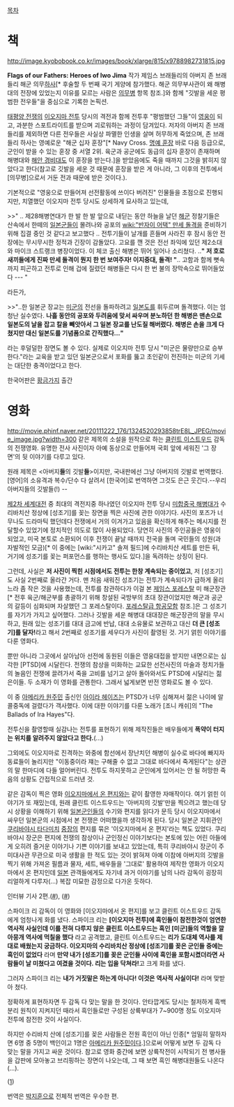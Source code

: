 [[목차]]
= 책 =
http://image.kyobobook.co.kr/images/book/xlarge/815/x9788982731815.jpg

'''Flags of our Fathers: Heroes of Iwo Jima'''
작가 제임스 브래들리의 아버지 존 브래들리 해군 의무[[하사]][* 후술할 두 번째 국기 게양에 참가했다. 해군 의무부사관이 왜 해병대의 전장에 있었는지 이유를 모르는 사람은 [[의무병]] 항목 참조.]와 함께 "깃발을 세운 평범한 전우들"을 중심으로 기록한 논픽션. 

[[태평양 전쟁]]의 [[이오지마 전투]] 당시의 격전과 함께 전투후 "평범했던 그들"이 [[영웅]]이 되고, 과분한 스포트라이트를 받으며 괴로워하는 과정이 담겨있다. 저자의 아버지 존 브래들리를 제외하면 다른 전우들은 사실상 파멸한 인생을 살며 허무하게 죽었으며, 존 브래들리 하사는 영예로운 "해군 십자 훈장"[* Navy Cross. [[명예 훈장]] 바로 다음 등급으로, 군인이 받을 수 있는 훈장 중 서열 2위. 육군과 공군에도 동급의 십자 훈장이 존재하며 해병대와 [[해안 경비대]]도 이 훈장을 받는다.]을 받았음에도 죽을 때까지 그것을 밝히지 않았다고 한다(참고로 깃발을 세운 것 때문에 훈장을 받은 게 아니라, 그 이후의 전투에서 [의무병]으로서 거둔 전과 때문에 받은 것이다.).

기본적으로 "영웅으로 만들어져 선전활동에 쓰이다 버려진" 인물들을 초점으로 진행되지만, 치열했던 이오지마 전투 당시도 상세하게 묘사하고 있는데,

>>" ‥ 제28해병연대가 한 발 한 발 앞으로 내딛는 동안 하늘을 날던 [[해군]] 정찰기들은 산속에서 한떼의 [[일본군]]들이 몰려나와 공포의 [[wiki:"반자이 어택" 만세 돌격]]을 준비하기 위해 집결 중인 것 같다고 보고했다 ‥ 전투기들이 날개를 흔들며 사라진 후 잠시 동안 전장에는 무시무시한 정적과 긴장이 감돌았다. 고요를 깬 것은 전선 좌익에 있던 제2소대와 마이크 스트랭크 병장이었다. 이 체코 출신 해병은 뛰어 일어나 소리쳤다. ‥'''" 저 호로새끼들에게 진짜 만세 돌격이 뭔지 한 번 보여주자! 이지중대, 돌격! "'''‥ 고함과 함께 뼛속까지 피곤하고 전투로 인해 겁에 질렸던 해병들은 다시 한 번 불의 장막속으로 뛰어들었다 --- "

라든가,

>>"‥한 일본군 장교는 [[미군]]의 전선을 돌파하려고 [[일본도]]를 휘두르며 돌격했다. 이는 엄청난 실수였다. '''나흘 동안의 공포와 두려움에 맞서 싸우며 분노하던 한 해병은 맨손으로 일본도의 날을 잡고 칼을 빼앗아서 그 일본 장교를 난도질 해버렸다. 해병은 손을 크게 다쳤지만 대신 일본도를 기념품으로 간직했다.‥"'''

라는 후덜덜한 장면도 볼 수 있다. 실제로 이오지마 전투 당시 "미군은 물량만으로 승부한다."라는 교육을 받고 있던 일본군으로서 포화를 뚫고 초인같이 전진하는 미군의 기세는 대단한 충격이었다고 한다.

한국어판은 [[황금가지]] 출간

= 영화 =
http://movie.phinf.naver.net/20111222_176/1324520293858trE8L_JPEG/movie_image.jpg?width=300
같은 제목의 소설을 원작으로 하는 [[클린트 이스트우드]] 감독의 전쟁영화. 유명한 전사 사진이자 아예 동상으로 만들어져 국회 앞에 세워진 '그 장면'의 뒷 이야기를 다루고 있다.

원래 제목은 <아버지'''들'''의 깃발'''들'''>이지만, 국내판에선 그냥 아버지의 깃발로 번역했다. [영어]의 소유격과 복수/단수 다 살려서 [한국어]로 번역하면 그것도 은근 웃긴다.--우리 아버지들의 깃발들(!) --

[[제2차 세계대전]] 중 최대의 격전지중 하나였던 이오지마 전투 당시 [[미합중국 해병대]]가 수리바치산 정상에 [성조기]를 꽂는 장면을 찍은 사진에 관한 이야기다. 사진의 포즈가 너무나도 드라마틱 했던데다 전쟁에서 거의 이겨가고 있음을 확신하게 해주는 메시지를 전달할수 있었기에 정치적인 의도로 많이 사용되었다. 당연히 사진의 주인공들은 영웅이 되었고, 미국 본토로 소환되어 이후 전쟁이 끝날 때까지 전국을 돌며 국민들의 성원(과 자발적인 모금)[* 이 중에는 [wiki:"시카고" 솔져 필드]에 수리바치산 세트를 만든 뒤, 거기에 성조기를 꽂는 퍼포먼스를 행하는 행사도 있다.]을 독려하는 상징이 된다.

그런데, 사실은 '''저 사진이 찍힌 시점에서도 전투는 한창 계속되는 중이었고''', 저 [성조기]도 사실 2번째로 올라간 거다. 맨 처음 새워진 성조기는 전투가 계속되다가 급하게 올리느라 좀 작은 것을 사용했는데, 전투를 참관하다가 이걸 본 [[제임스 포레스탈]] 미 해군장관[* 전후 육군/해군부를 총괄하기 위해 창설된 국방부의 초대 장관이었지만 해군과 공군의 갈등이 심화되며 자살했던 그 포레스탈이다. [[포레스탈급 항공모함]] 참조.]은 그 성조기를 자기가 가지고 싶어했다. 그러나 깃발을 세운 해병대 대대장은 해군장관의 말을 무시하고, 원래 있는 성조기를 대대 금고에 반납, 대대 소유물로 보관하고 대신 '''더 큰 [성조기]를 달자!'''라고 해서 2번째로 성조기를 세우다가 사진이 촬영된 것. 거기 얽힌 이야기를 다룬 영화다. 

뿐만 아니라 그곳에서 살아남아 선전에 동원된 이들은 영웅대접을 받지만 내면으로는 심각한 [PTSD]에 시달린다. 전쟁의 참상을 미화하는 교묘한 선전사진의 마술과 정치가들의 놀음인 전쟁에 끌려가서 죽을 고비를 넘기고 살아 돌아와서도 PTSD에 시달리는 젊은이들. 두 소재가 이 영화를 관통한다. 그래서 넓게보면 반전 영화로도 볼 수 있다. 

이 중 [[아메리카 원주민]] 출신인 [[아이라 헤이즈]]는 PTSD가 너무 심해져서 젊은 나이에 알콜중독에 걸렸다가 객사했다. 이에 대한 이야기를 다룬 노래가 [조니 캐쉬]의 "The Ballads of Ira Hayes"다.

전투신을 촬영할때 실감나는 전투를 표현하기 위해 제작진들은 배우들에게 '''폭약이 터지는 위치를 알려주지 않았다고 한다.'''(...)

그외에도 이오지마로 진격하는 와중에 함선에서 장난치던 해병이 실수로 바다에 빠지자 동료들이 놀리지만 "이동중이라 쟤는 구해줄 수 없고 그대로 바다에서 죽게된다"는 상관의 말 한마디에 다들 얼어버린다. 전투도 하지못하고 군인에게 있어서는 안 될 허망한 죽음의 상황도 간접적으로 드러낸 것.

같은 감독이 찍은 영화 [[이오지마에서 온 편지]]와는 같이 촬영한 자매작이다. 여기 얽힌 이야기가 또 재밌는데, 원래 클린트 이스트우드는 '아버지의 깃발'만을 찍으려고 했는데 당시 상황을 이해하기 위해 [[일본군]]인들의 수기와 편지를 읽다가 문득 당시 이오지마에서 싸우던 일본군의 시점에서 본 전쟁은 어떠했을까 생각하게 된다. 당시 일본군 지휘관인 [[쿠리바야시 타다미치]] [[중장]]의 편지를 묶은 '이오지마에서 온 편지'라는 책도 있었다. 쿠리바야시 장군은 편지에 전쟁의 참상이나 군인정신 이야기보다는 본토에 있는 어린 아들에게 오히려 즐거운 이야기나 기쁜 이야기를 보내고 있었는데, 특히 쿠리바야시 장군이 주미대사관 무관으로 미국 생활을 한 적도 있는 것이 밝혀져 아예 이참에 아버지의 깃발을 찍기 위해 가져온 필름과 물자, 세트, 배우들을 '그대로' 활용하여 제작한 영화가 이오지마에서 온 편지인데 [[일본]] 관객들에게도 자기네 과거 이야기를 남의 나라 감독이 굉장히 리얼하게 다루자(…) 복잡 미묘한 감정으로 다가온 듯하다. 


인터뷰 기사 2편.([http://news.maxmovie.com/movie_info/sha_news_view.asp?menuCode=4&subMenuCode=2&mi_id=MI0035311750&contain=&keyword=&page=42 #]), ([http://news.maxmovie.com/movie_info/sha_news_view.asp?menuCode=4&subMenuCode=2&mi_id=MI0035057009&contain=&keyword=&page=42 #])

스파이크 리 감독이 이 영화와 [이오지마에서 온 편지]를 보고 클린트 이스트우드 감독에게 엄청나게 화를 냈다.
스파이크 리는 '''[이오지마 전투]에 흑인들이 참전한것이 엄연한 역사적 사실인데 이를 전혀 다루지 않은 클린트 이스트우드는 흑인 [미군]들의 역할을 깔아뭉개 역사에 먹칠을 했다''' 라고 공격했고, 클린트 이스트우드는 '''리가 도대체 역사를 제대로 배웠는지 궁금하다. 이오지마의 수리바치산 정상에 [성조기]를 꽂은 군인들 중에는 흑인이 없었다''' 라며 '''만약 내가 [성조기]를 꽂은 군인들 사이에 흑인을 포함시켰더라면 사람들이 날 미쳤다고 여겼을 것이다. 리는 입을 닥쳐라!'''고 크게 화를 냈다.

그러자 스파이크 리는 '''내가 거짓말은 하는게 아니다! 이것은 역사적 사실이다!''' 라며 맞받아 쳤다.

정확하게 표현하자면 두 감독 다 맞는 말을 한 것이다.
안타깝게도 당시는 철저하게 흑백분리 원칙이 지켜지던 때라서 흑인들로만 구성된 상륙부대가 7~900명 정도 이오지마 전투에 참전한 것이 사실이다.

하지만 수리바치 산에 [성조기]를 꽂은 사람들은 전원 흑인이 아닌 인종[* 엄밀히 말하자면 6명 중 5명이 백인이고 1명은 [[아메리카 원주민]]이다.]으로써 어떻게 보면 두 감독 다 맞는 말을 가지고 싸운 것이다. 참고로 영화 중간에 보면 상륙작전이 시작되기 전 병사들을 갑판에 모아놓고 브리핑하는 장면이 나오는데, 그 때 보면 흑인 해병대원들도 나온다(…).

([http://news.hankooki.com/lpage/sports/200806/h2008063007340991980.htm#])

번역은 [[박지훈]]으로 전체적 번역은 우수한 편.
